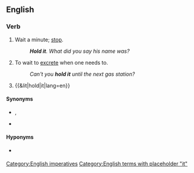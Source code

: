 ==English==

===Verb===
{{en-verb|holds it|holding it|held it}}

# {{lb|en|imperative}} Wait a minute; [[stop]].
#: '''''Hold it'''. What did you say his name was?''
# To wait to [[excrete]] when one needs to.
#: ''Can't you '''hold it''' until the next gas station?''
# {{&lit|hold|it|lang=en}}

====Synonyms====
* {{sense|stop}} {{l|en|hang on}}, {{l|en|hold up}}
* {{sense|to wait to excrete}}

====Hyponyms====
* {{sense|to wait to excrete}} {{l|en|hold one's water}}

[[Category:English imperatives]]
[[Category:English terms with placeholder "it"]]